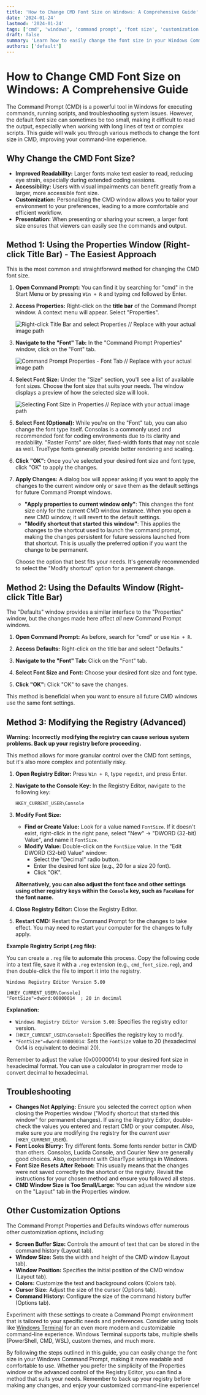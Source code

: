 ```yaml
---
title: 'How to Change CMD Font Size on Windows: A Comprehensive Guide'
date: '2024-01-24'
lastmod: '2024-01-24'
tags: ['cmd', 'windows', 'command prompt', 'font size', 'customization', 'accessibility', 'tutorial', 'command line']
draft: false
summary: 'Learn how to easily change the font size in your Windows Command Prompt (CMD) for improved readability and a more comfortable command-line experience. This guide covers everything from the basic method to alternative approaches and troubleshooting tips.'
authors: ['default']
---
```


# How to Change CMD Font Size on Windows: A Comprehensive Guide

The Command Prompt (CMD) is a powerful tool in Windows for executing commands, running scripts, and troubleshooting system issues. However, the default font size can sometimes be too small, making it difficult to read the output, especially when working with long lines of text or complex scripts. This guide will walk you through various methods to change the font size in CMD, improving your command-line experience.

## Why Change the CMD Font Size?

*   **Improved Readability:** Larger fonts make text easier to read, reducing eye strain, especially during extended coding sessions.
*   **Accessibility:** Users with visual impairments can benefit greatly from a larger, more accessible font size.
*   **Customization:** Personalizing the CMD window allows you to tailor your environment to your preferences, leading to a more comfortable and efficient workflow.
*   **Presentation:**  When presenting or sharing your screen, a larger font size ensures that viewers can easily see the commands and output.

## Method 1: Using the Properties Window (Right-click Title Bar) - The Easiest Approach

This is the most common and straightforward method for changing the CMD font size.

1.  **Open Command Prompt:** You can find it by searching for "cmd" in the Start Menu or by pressing `Win + R` and typing `cmd` followed by Enter.

2.  **Access Properties:** Right-click on the **title bar** of the Command Prompt window. A context menu will appear. Select "Properties".

    ![Right-click Title Bar and select Properties](your-image-path-properties.png)  // Replace with your actual image path

3.  **Navigate to the "Font" Tab:** In the "Command Prompt Properties" window, click on the "Font" tab.

    ![Command Prompt Properties - Font Tab](your-image-path-font-tab.png) // Replace with your actual image path

4.  **Select Font Size:**  Under the "Size" section, you'll see a list of available font sizes.  Choose the font size that suits your needs. The window displays a preview of how the selected size will look.

    ![Selecting Font Size in Properties](your-image-path-select-font-size.png) // Replace with your actual image path

5.  **Select Font (Optional):** While you're on the "Font" tab, you can also change the font type itself. Consolas is a commonly used and recommended font for coding environments due to its clarity and readability.  "Raster Fonts" are older, fixed-width fonts that may not scale as well.  TrueType fonts generally provide better rendering and scaling.

6.  **Click "OK":** Once you've selected your desired font size and font type, click "OK" to apply the changes.

7.  **Apply Changes:** A dialog box will appear asking if you want to apply the changes to the current window only or save them as the default settings for future Command Prompt windows.

    *   **"Apply properties to current window only"**: This changes the font size only for the current CMD window instance. When you open a new CMD window, it will revert to the default settings.
    *   **"Modify shortcut that started this window"**:  This applies the changes to the shortcut used to launch the command prompt, making the changes persistent for future sessions launched from that shortcut.  This is usually the preferred option if you want the change to be permanent.

    Choose the option that best fits your needs.  It's generally recommended to select the "Modify shortcut" option for a permanent change.

## Method 2: Using the Defaults Window (Right-click Title Bar)

The "Defaults" window provides a similar interface to the "Properties" window, but the changes made here affect *all* new Command Prompt windows.

1.  **Open Command Prompt:** As before, search for "cmd" or use `Win + R`.

2.  **Access Defaults:** Right-click on the title bar and select "Defaults."

3.  **Navigate to the "Font" Tab:** Click on the "Font" tab.

4.  **Select Font Size and Font:** Choose your desired font size and font type.

5.  **Click "OK":**  Click "OK" to save the changes.

This method is beneficial when you want to ensure all future CMD windows use the same font settings.

## Method 3: Modifying the Registry (Advanced)

**Warning: Incorrectly modifying the registry can cause serious system problems. Back up your registry before proceeding.**

This method allows for more granular control over the CMD font settings, but it's also more complex and potentially risky.

1.  **Open Registry Editor:** Press `Win + R`, type `regedit`, and press Enter.

2.  **Navigate to the Console Key:** In the Registry Editor, navigate to the following key:

    `HKEY_CURRENT_USER\Console`

3.  **Modify Font Size:**

    *   **Find or Create Value:** Look for a value named `FontSize`. If it doesn't exist, right-click in the right pane, select "New" -> "DWORD (32-bit) Value", and name it `FontSize`.
    *   **Modify Value:** Double-click on the `FontSize` value. In the "Edit DWORD (32-bit) Value" window:
        *   Select the "Decimal" radio button.
        *   Enter the desired font size (e.g., 20 for a size 20 font).
        *   Click "OK".

    **Alternatively, you can also adjust the font face and other settings using other registry keys within the `Console` key, such as `FaceName` for the font name.**

4.  **Close Registry Editor:** Close the Registry Editor.

5.  **Restart CMD:** Restart the Command Prompt for the changes to take effect.  You may need to restart your computer for the changes to fully apply.

**Example Registry Script (.reg file):**

You can create a `.reg` file to automate this process.  Copy the following code into a text file, save it with a `.reg` extension (e.g., `cmd_font_size.reg`), and then double-click the file to import it into the registry.

```reg
Windows Registry Editor Version 5.00

[HKEY_CURRENT_USER\Console]
"FontSize"=dword:00000014  ; 20 in decimal
```

**Explanation:**

*   `Windows Registry Editor Version 5.00`: Specifies the registry editor version.
*   `[HKEY_CURRENT_USER\Console]`: Specifies the registry key to modify.
*   `"FontSize"=dword:00000014`: Sets the `FontSize` value to 20 (hexadecimal 0x14 is equivalent to decimal 20).

Remember to adjust the value (0x00000014) to your desired font size in hexadecimal format.  You can use a calculator in programmer mode to convert decimal to hexadecimal.

## Troubleshooting

*   **Changes Not Applying:** Ensure you selected the correct option when closing the Properties window ("Modify shortcut that started this window" for permanent changes). If using the Registry Editor, double-check the values you entered and restart CMD or your computer.  Also, make sure you are modifying the registry for the *current user* (`HKEY_CURRENT_USER`).
*   **Font Looks Blurry:**  Try different fonts. Some fonts render better in CMD than others. Consolas, Lucida Console, and Courier New are generally good choices.  Also, experiment with ClearType settings in Windows.
*   **Font Size Resets After Reboot:**  This usually means that the changes were not saved correctly to the shortcut or the registry.  Revisit the instructions for your chosen method and ensure you followed all steps.
*   **CMD Window Size is Too Small/Large:** You can adjust the window size on the "Layout" tab in the Properties window.

## Other Customization Options

The Command Prompt Properties and Defaults windows offer numerous other customization options, including:

*   **Screen Buffer Size:**  Controls the amount of text that can be stored in the command history (Layout tab).
*   **Window Size:** Sets the width and height of the CMD window (Layout tab).
*   **Window Position:**  Specifies the initial position of the CMD window (Layout tab).
*   **Colors:** Customize the text and background colors (Colors tab).
*   **Cursor Size:**  Adjust the size of the cursor (Options tab).
*   **Command History:** Configure the size of the command history buffer (Options tab).

Experiment with these settings to create a Command Prompt environment that is tailored to your specific needs and preferences.  Consider using tools like [Windows Terminal](https://learn.microsoft.com/en-us/windows/terminal/) for an even more modern and customizable command-line experience.  Windows Terminal supports tabs, multiple shells (PowerShell, CMD, WSL), custom themes, and much more.

By following the steps outlined in this guide, you can easily change the font size in your Windows Command Prompt, making it more readable and comfortable to use. Whether you prefer the simplicity of the Properties window or the advanced control of the Registry Editor, you can find a method that suits your needs. Remember to back up your registry before making any changes, and enjoy your customized command-line experience!